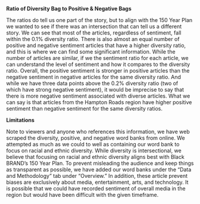 **Ratio of Diversity Bag to Positive & Negative Bags**

The ratios do tell us one part of the story, but to align with the 150 Year Plan we wanted to see if there was an intersection that can tell us a different story. We can see that most of the articles, regardless of sentiment, fall within the 0.1% diversity ratio. There is also almost an equal number of positive and negative sentiment articles that have a higher diversity ratio, and this is where we can find some significant information. While the number of articles are similar, if we the sentiment ratio for each article, we can understand the level of sentiment and how it compares to the diversity ratio. Overall, the positive sentiment is stronger in positive articles than the negative sentiment in negative articles for the same diversity ratio. And while we have three data points above the 0.2% diversity ratio (two of which have strong negative sentiment), it would be imprecise to say that there is more negative sentiment associated with diverse articles. What we can say is that articles from the Hampton Roads region have higher positive sentiment than negative sentiment for the same diversity ratios.

**Limitations**

Note to viewers and anyone who references this information, we have web scraped the diversity, positive, and negative word banks from online. We attempted as much as we could to well as containing our word bank to focus on racial and ethnic diversity. While diversity is intersectional, we believe that focusing on racial and ethnic diversity aligns best with Black BRAND’s 150 Year Plan. To prevent misleading the audience and keep things as transparent as possible, we have added our word banks under the “Data and Methodology” tab under “Overview.” In addition, these article prevent biases are exclusively about media, entertainment, arts, and technology. It is possible that we could have recorded sentiment of overall media in the region but would have been difficult with the given timeframe.